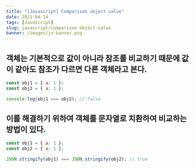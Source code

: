 ```yaml
---
title: "[Javascript] Comparison object value"
date: 2021-04-14
tags: [Javascript]
slug: javascript/comparison-object-value
banner: /images/js-banner.png
---
```


## 객체는 기본적으로 값이 아니라 참조를 비교하기 때문에 값이 같아도 참조가 다르면 다른 객체라고 본다.

```js
const obj1 = { a: 1 };
const obj2 = { a: 1 };

console.log(obj1 === obj2); // false
```

## 이를 해결하기 위하여 객체를 문자열로 치환하여 비교하는 방법이 있다.

```js
const obj1 = { a: 1 };
const obj2 = { a: 1 };

JSON.stringify(obj1) === JSON.stringify(obj2); // true
```
